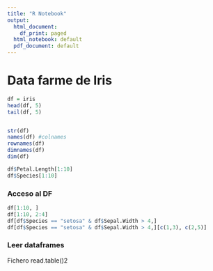 ```yaml
---
title: "R Notebook"
output:
  html_document:
    df_print: paged
  html_notebook: default
  pdf_document: default
---
```


# Data farme de Iris

```r
df = iris
head(df, 5)
tail(df, 5)


str(df)
names(df) #colnames
rownames(df)
dimnames(df)
dim(df)

df$Petal.Length[1:10]
df$Species[1:10]
```

### Acceso al DF

```r
df[1:10, ]
df[1:10, 2:4]
df[df$Species == "setosa" & df$Sepal.Width > 4,]
df[df$Species == "setosa" & df$Sepal.Width > 4,][c(1,3), c(2,5)]
```


### Leer dataframes

Fichero read.table()2
